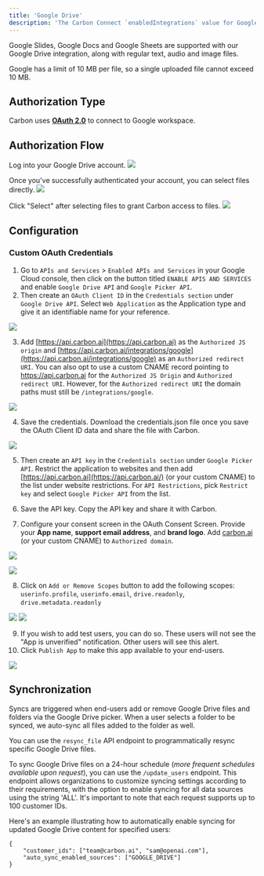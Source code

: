 ```yaml
---
title: 'Google Drive'
description: 'The Carbon Connect `enabledIntegrations` value for Google Drive is `GOOGLE_DRIVE`.'
---
```


Google Slides, Google Docs and Google Sheets are supported with our Google Drive integration, along with regular text, audio and image files.

<Note>Google has a limit of 10 MB per file, so a single uploaded file cannot exceed 10 MB.</Note>

## Authorization Type

Carbon uses **[OAuth 2.0](https://developers.google.com/identity/protocols/oauth2)** to connect to Google workspace.

## Authorization Flow

Log into your Google Drive account.
![](https://i.ibb.co/wQsyjrV/Screen-Shot-2023-08-11-at-2-04-49-PM.png)

Once you've successfully authenticated your account, you can select files directly.
![](https://i.ibb.co/wYs9Xbp/image.png)

Click \"Select\" after selecting files to grant Carbon access to files.
![](https://i.ibb.co/1fSzKHS/image.png)


## Configuration

### Custom OAuth Credentials

1. Go to `APIs and Services` > `Enabled APIs and Services` in your Google Cloud console, then click on the button titled `ENABLE APIS AND SERVICES` and enable `Google Drive API` and `Google Picker API`.
2. Then create an `OAuth Client ID` in the `Credentials section` under `Google Drive API`. Select `Web Application` as the Application type and give it an identifiable name for your reference.

![](https://files.readme.io/e7f42e5-image.png)

3. Add [https://api.carbon.ai](https://api.carbon.ai) as the `Authorized JS origin` and [https://api.carbon.ai/integrations/google](https://api.carbon.ai/integrations/google) as an `Authorized redirect URI`. 
You can also opt to use a custom CNAME record pointing to https://api.carbon.ai for the `Authorized JS Origin` and `Authorized redirect URI`. However, for the `Authorized redirect URI` the domain paths must still be `/integrations/google`.


![](https://files.readme.io/60d16d3-image.png)

4. Save the credentials. Download the credentials.json file once you save the OAuth Client ID data and share the file with Carbon.

![](https://files.readme.io/f265775-image.png)

5. Then create an `API key` in the `Credentials section` under `Google Picker API`. Restrict the application to websites and then add [https://api.carbon.ai](https://api.carbon.ai/) (or your custom CNAME) to the list under website restrictions. For `API Restrictions`, pick `Restrict key` and select `Google Picker API` from the list.

6. Save the API key. Copy the API key and share it with Carbon.

7. Configure your consent screen in the OAuth Consent Screen. Provide your **App name**, **support email address**, and **brand logo**. Add [carbon.ai](http://carbon.ai/) (or your custom CNAME) to `Authorized domain`.

![](https://files.readme.io/33ebd01-image.png)

![](https://files.readme.io/6d7f247-image.png)


8. Click on `Add or Remove Scopes` button to add the following scopes: `userinfo.profile`, `userinfo.email`, `drive.readonly`, `drive.metadata.readonly`

![](https://files.readme.io/6649d66-image.png)
![](https://i.ibb.co/PNRnYwV/Screen-Shot-2023-08-11-at-2-11-51-PM.png)

9. If you wish to add test users, you can do so. These users will not see the "App is unverified" notification. Other users will see this alert.
10. Click `Publish App` to make this app available to your end-users.

![](https://files.readme.io/d24c355-image.png)

## Synchronization

Syncs are triggered when end-users add or remove Google Drive files and folders via the Google Drive picker. When a user selects a folder to be synced, we auto-sync all files added to the folder as well.

You can use the `resync_file` API endpoint to programmatically resync specific Google Drive files.

To sync Google Drive files on a 24-hour schedule (_more frequent schedules available upon request_), you can use the `/update_users` endpoint. This endpoint allows organizations to customize syncing settings according to their requirements, with the option to enable syncing for all data sources using the string 'ALL'. It's important to note that each request supports up to 100 customer IDs.

Here's an example illustrating how to automatically enable syncing for updated Google Drive content for specified users:

```
{
    "customer_ids": ["team@carbon.ai", "sam@openai.com"],
    "auto_sync_enabled_sources": ["GOOGLE_DRIVE"]
} 